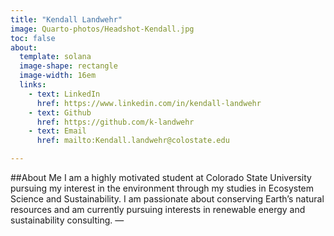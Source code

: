 ```yaml
---
title: "Kendall Landwehr"
image: Quarto-photos/Headshot-Kendall.jpg
toc: false
about: 
  template: solana 
  image-shape: rectangle
  image-width: 16em
  links: 
    - text: LinkedIn
      href: https://www.linkedin.com/in/kendall-landwehr
    - text: Github
      href: https://github.com/k-landwehr
    - text: Email
      href: mailto:Kendall.landwehr@colostate.edu

---
```


##About Me
  I am a highly motivated student at Colorado State University pursuing my interest in the environment through my studies in Ecosystem Science and Sustainability. I am passionate about conserving Earth's natural resources and am currently pursuing interests in renewable energy and sustainability consulting.
---

